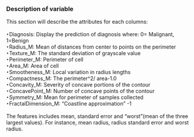 ### Description of variable
This section will describe the attributes for each columns:
<br><br>
‣Diagnosis: Display the prediction of diagnosis where: 0= Malignant, 1=Benign <br>
‣Radius_M: Mean of distances from center to points on the perimeter <br>
‣Texture_M: The standard deviation of grayscale value <br>
‣Perimeter_M: Perimeter of cell <br>
‣Area_M: Area of cell <br>
‣Smootheness_M: Local variation in radius lengths <br>
‣Compactness_M: The perimeter^2/ area-1.0 <br>
‣Concavity_M: Severity of concave portions of the contour <br>
‣ConcavePoint_M: Number of concave points of the contour <br>
‣Symmetry_M: Mean for perimeter of samples collected <br>
‣FractalDimension_M: "Coastline approximation" -1 <br>
<br>
The features includes mean, standard error and "worst"(mean of the three largest values). For instance, mean radius, radius standard error and worst radius.